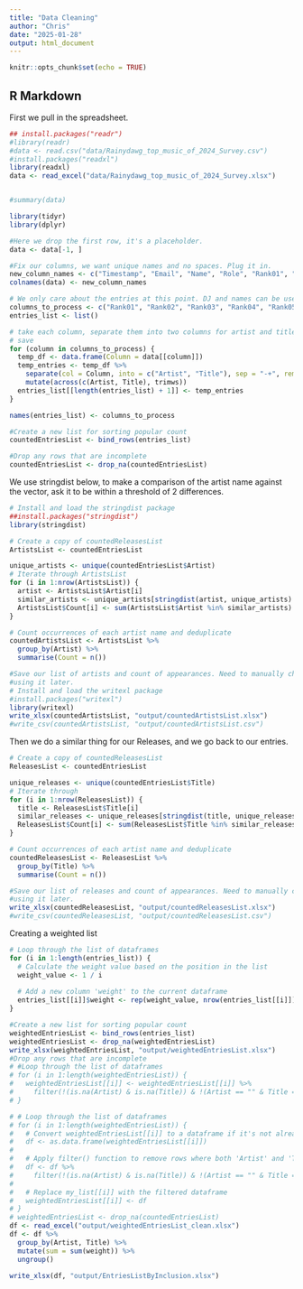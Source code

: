 ```yaml
---
title: "Data Cleaning"
author: "Chris"
date: "2025-01-28"
output: html_document
---
```


```r
knitr::opts_chunk$set(echo = TRUE)
```

## R Markdown

First we pull in the spreadsheet.
```r
## install.packages("readr")
#library(readr)
#data <- read.csv("data/Rainydawg_top_music_of_2024_Survey.csv")
#install.packages("readxl")
library(readxl)
data <- read_excel("data/Rainydawg_top_music_of_2024_Survey.xlsx")


#summary(data)

library(tidyr)
library(dplyr)

#Here we drop the first row, it's a placeholder.
data <- data[-1, ]

#Fix our columns, we want unique names and no spaces. Plug it in.
new_column_names <- c("Timestamp", "Email", "Name", "Role", "Rank01", "Rank02", "Rank03", "Rank04", "Rank05", "Rank06", "Rank07", "Rank08", "Rank09", "Rank10", "Rank11", "Rank12", "Rank13", "Rank14", "Rank15", "Rank16", "Rank 17", "Rank18", "Rank19", "Rank20", "Rank21", "Extra", "Notes")
colnames(data) <- new_column_names

# We only care about the entries at this point. DJ and names can be useful later. Create a new list() for entries.
columns_to_process <- c("Rank01", "Rank02", "Rank03", "Rank04", "Rank05", "Rank06", "Rank07", "Rank08", "Rank09", "Rank10", "Rank11", "Rank12", "Rank13", "Rank14", "Rank15", "Rank16", "Rank 17", "Rank18", "Rank19", "Rank20", "Rank21")
entries_list <- list()

# take each column, separate them into two columns for artist and title, and trim the whitespace
# save
for (column in columns_to_process) {
  temp_df <- data.frame(Column = data[[column]])
  temp_entries <- temp_df %>% 
    separate(col = Column, into = c("Artist", "Title"), sep = "-+", remove = TRUE) %>% 
    mutate(across(c(Artist, Title), trimws))
  entries_list[[length(entries_list) + 1]] <- temp_entries
}

names(entries_list) <- columns_to_process

#Create a new list for sorting popular count
countedEntriesList <- bind_rows(entries_list)

#Drop any rows that are incomplete
countedEntriesList <- drop_na(countedEntriesList) 


```
We use stringdist below, to make a comparison of the artist name against the vector,
ask it to be within a threshold of 2 differences.
```r
# Install and load the stringdist package
##install.packages("stringdist")
library(stringdist)

# Create a copy of countedReleasesList
ArtistsList <- countedEntriesList

unique_artists <- unique(countedEntriesList$Artist)
# Iterate through ArtistsList
for (i in 1:nrow(ArtistsList)) {
  artist <- ArtistsList$Artist[i]
  similar_artists <- unique_artists[stringdist(artist, unique_artists) <= 2]
  ArtistsList$Count[i] <- sum(ArtistsList$Artist %in% similar_artists)
}

# Count occurrences of each artist name and deduplicate
countedArtistsList <- ArtistsList %>% 
  group_by(Artist) %>% 
  summarise(Count = n())

#Save our list of artists and count of appearances. Need to manually check this before
#using it later.
# Install and load the writexl package
#install.packages("writexl")
library(writexl)
write_xlsx(countedArtistsList, "output/countedArtistsList.xlsx")
#write_csv(countedArtistsList, "output/countedArtistsList.csv")
```
Then we do a similar thing for our Releases, and we go back to our entries.

```r
# Create a copy of countedReleasesList
ReleasesList <- countedEntriesList

unique_releases <- unique(countedEntriesList$Title)
# Iterate through
for (i in 1:nrow(ReleasesList)) {
  title <- ReleasesList$Title[i]
  similar_releases <- unique_releases[stringdist(title, unique_releases) <= 2]
  ReleasesList$Count[i] <- sum(ReleasesList$Title %in% similar_releases)
}

# Count occurrences of each artist name and deduplicate
countedReleasesList <- ReleasesList %>% 
  group_by(Title) %>% 
  summarise(Count = n())

#Save our list of releases and count of appearances. Need to manually check this before
#using it later.
write_xlsx(countedReleasesList, "output/countedReleasesList.xlsx")
#write_csv(countedReleasesList, "output/countedReleasesList.csv")
```
Creating a weighted list
```r
# Loop through the list of dataframes
for (i in 1:length(entries_list)) {
  # Calculate the weight value based on the position in the list
  weight_value <- 1 / i
  
  # Add a new column 'weight' to the current dataframe
  entries_list[[i]]$weight <- rep(weight_value, nrow(entries_list[[i]]))
}

#Create a new list for sorting popular count
weightedEntriesList <- bind_rows(entries_list)
weightedEntriesList <- drop_na(weightedEntriesList) 
write_xlsx(weightedEntriesList, "output/weightedEntriesList.xlsx")
#Drop any rows that are incomplete
# #Loop through the list of dataframes
# for (i in 1:length(weightedEntriesList)) {
#   weightedEntriesList[[i]] <- weightedEntriesList[[i]] %>% 
#     filter(!(is.na(Artist) & is.na(Title)) & !(Artist == "" & Title == ""))
# }

# # Loop through the list of dataframes
# for (i in 1:length(weightedEntriesList)) {
#   # Convert weightedEntriesList[[i]] to a dataframe if it's not already one
#   df <- as.data.frame(weightedEntriesList[[i]])
#   
#   # Apply filter() function to remove rows where both 'Artist' and 'Title' columns are NA or blank
#   df <- df %>% 
#     filter(!(is.na(Artist) & is.na(Title)) & !(Artist == "" & Title == ""))
#   
#   # Replace my_list[[i]] with the filtered dataframe
#   weightedEntriesList[[i]] <- df
# }
# weightedEntriesList <- drop_na(countedEntriesList) 
df <- read_excel("output/weightedEntriesList_clean.xlsx")
df <- df %>% 
  group_by(Artist, Title) %>% 
  mutate(sum = sum(weight)) %>% 
  ungroup()

write_xlsx(df, "output/EntriesListByInclusion.xlsx")
```

